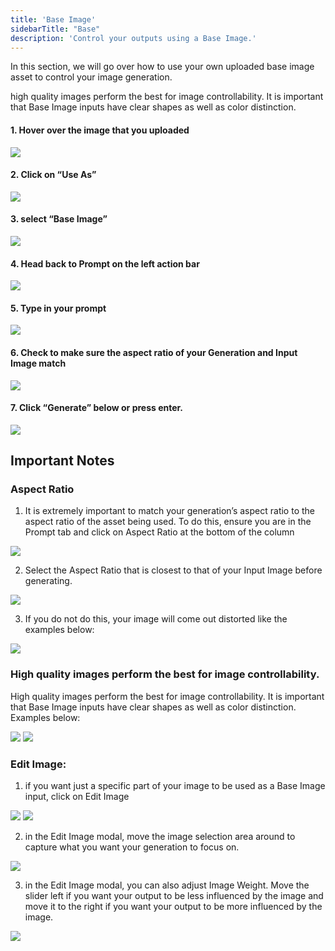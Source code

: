 ```yaml
---
title: 'Base Image'
sidebarTitle: "Base"
description: 'Control your outputs using a Base Image.'
---
```


In this section, we will go over how to use your own uploaded base image asset to control your  image generation. 

<Tip>
high quality images perform the best for image controllability. It is important that Base Image inputs have clear shapes as well as color distinction.
</Tip>

#### 1. Hover over the image that you uploaded

<Frame>
  <img src="/images/blocks/base/1.png" style={{ borderRadius: '0.5rem' }} />
</Frame>

#### 2. Click on “Use As” 

<Frame>
  <img src="/images/blocks/base/2.png" style={{ borderRadius: '0.5rem' }} />
</Frame>

#### 3. select “Base Image”

<Frame>
  <img src="/images/blocks/base/3.png" style={{ borderRadius: '0.5rem' }} />
</Frame>

#### 4. Head back to Prompt on the left action bar

<Frame>
  <img src="/images/blocks/base/4.png" style={{ borderRadius: '0.5rem' }} />
</Frame>

#### 5. Type in your prompt 

<Frame>
  <img src="/images/blocks/base/5.png" style={{ borderRadius: '0.5rem' }} />
</Frame>

#### 6. Check to make sure the aspect ratio of your Generation and Input Image match

<Frame>
  <img src="/images/blocks/base/6.png" style={{ borderRadius: '0.5rem' }} />
</Frame>


#### 7. Click “Generate” below or press enter.

<Frame>
  <img src="/images/blocks/base/7.png" style={{ borderRadius: '0.5rem' }} />
</Frame>



## Important Notes

### Aspect Ratio
1. It is extremely important to match your generation’s aspect ratio to the aspect ratio of the asset being used. To do this, ensure you are in the Prompt tab and click on Aspect Ratio at the bottom of the column

<Frame>
  <img src="/images/blocks/base/8.png" style={{ borderRadius: '0.5rem' }} />
</Frame>




2. Select the Aspect Ratio that is closest to that of your Input Image before generating. 

<Frame>
  <img src="/images/blocks/base/9.png" style={{ borderRadius: '0.5rem' }} />
</Frame>


3. If you do not do this, your image will come out distorted like the examples below:

<Frame>
  <img src="/images/blocks/sketch/16.png" style={{ borderRadius: '0.5rem' }} />
</Frame>



### High quality images perform the best for image controllability.
High quality images perform the best for image controllability. It is important that Base Image inputs have clear shapes as well as color distinction. Examples below: 

<Frame>
  <img src="/images/blocks/base/10.png" style={{ borderRadius: '0.5rem' }} />
</Frame>
<Frame>
  <img src="/images/blocks/base/11.png" style={{ borderRadius: '0.5rem' }} />
</Frame>



### Edit Image: 

1. if you want just a specific part of your image to be used as a Base Image input, click on Edit Image
<Frame>
  <img src="/images/blocks/base/12.png" style={{ borderRadius: '0.5rem' }} />
</Frame>
<Frame>
  <img src="/images/blocks/base/13.png" style={{ borderRadius: '0.5rem' }} />
</Frame>

2. in the Edit Image modal, move the image selection area around to capture what you want your generation to focus on.


<Frame>
  <img src="/images/blocks/base/14.png" style={{ borderRadius: '0.5rem' }} />
</Frame>



3. in the Edit Image modal, you can also adjust Image Weight. Move the slider left if you want your output to be less influenced by the image and move it to the right if you want your output to be more influenced by the image. 

<Frame>
  <img src="/images/blocks/base/15.png" style={{ borderRadius: '0.5rem' }} />
</Frame>
